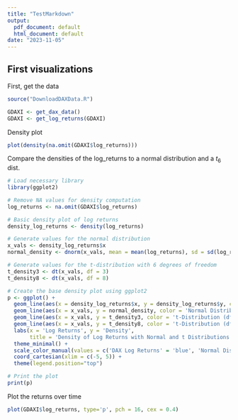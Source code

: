 ```yaml
---
title: "TestMarkdown"
output:
  pdf_document: default
  html_document: default
date: "2023-11-05"
---
```


## First visualizations
First, get the data
```r
source("DownloadDAXData.R")

GDAXI <- get_dax_data()
GDAXI <- get_log_returns(GDAXI)
```

Density plot
```r
plot(density(na.omit(GDAXI$log_returns)))
```

Compare the densities of the log_returns to a normal distribution and a $t_6$ dist.
```r
# Load necessary library
library(ggplot2)

# Remove NA values for density computation
log_returns <- na.omit(GDAXI$log_returns)

# Basic density plot of log returns
density_log_returns <- density(log_returns)

# Generate values for the normal distribution
x_vals <- density_log_returns$x
normal_density <- dnorm(x_vals, mean = mean(log_returns), sd = sd(log_returns))

# Generate values for the t-distribution with 6 degrees of freedom
t_density3 <- dt(x_vals, df = 3)
t_density8 <- dt(x_vals, df = 8)

# Create the base density plot using ggplot2
p <- ggplot() +
  geom_line(aes(x = density_log_returns$x, y = density_log_returns$y, color = 'DAX Log Returns'), size = 0.75) +
  geom_line(aes(x = x_vals, y = normal_density, color = 'Normal Distribution'), linetype = "dashed", size = 0.75) +
  geom_line(aes(x = x_vals, y = t_density3, color = 't-Distribution (df=3)'), linetype = "dashed", size = 0.75) +
  geom_line(aes(x = x_vals, y = t_density8, color = 't-Distribution (df=8)'), linetype = "dashed", size = 0.75) +
  labs(x = 'Log Returns', y = 'Density',
       title = 'Density of Log Returns with Normal and t Distributions') +
  theme_minimal() + 
  scale_color_manual(values = c('DAX Log Returns' = 'blue', 'Normal Distribution' = 'red', 't-Distribution (df=3)' = 'green', 't-Distribution (df=8)' = 'brown')) +
  coord_cartesian(xlim = c(-5, 5)) +
  theme(legend.position="top")

# Print the plot
print(p)

```

Plot the returns over time
```r
plot(GDAXI$log_returns, type='p', pch = 16, cex = 0.4)
```

